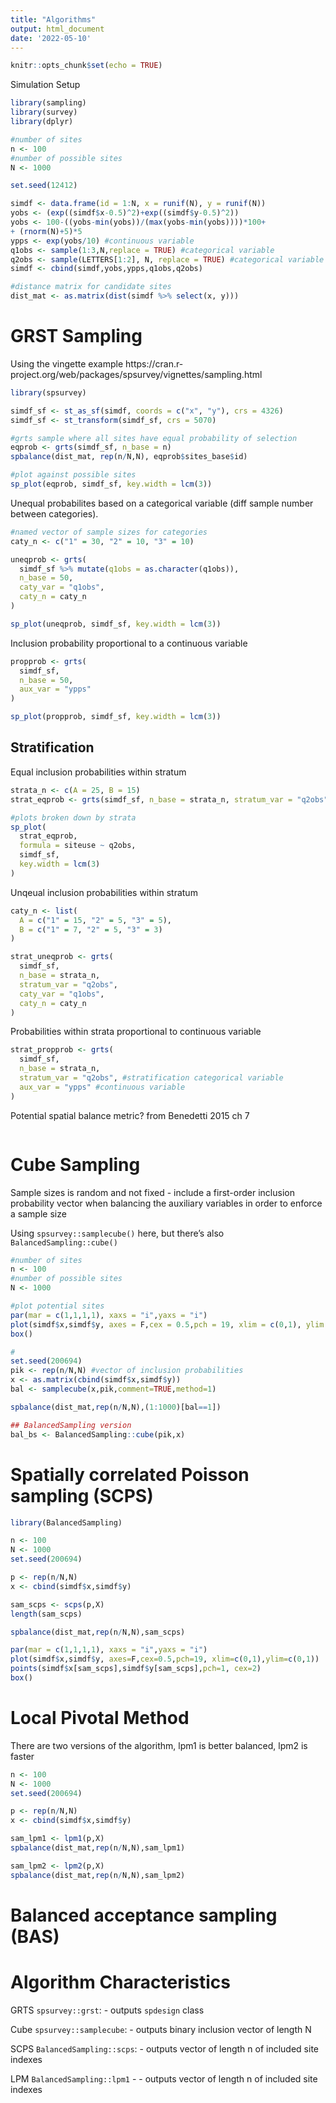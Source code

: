 ```yaml
---
title: "Algorithms"
output: html_document
date: '2022-05-10'
---
```


```r
knitr::opts_chunk$set(echo = TRUE)
```

Simulation Setup
```r
library(sampling)
library(survey)
library(dplyr)

#number of sites
n <- 100
#number of possible sites
N <- 1000

set.seed(12412)

simdf <- data.frame(id = 1:N, x = runif(N), y = runif(N))
yobs <- (exp((simdf$x-0.5)^2)+exp((simdf$y-0.5)^2))
yobs <- 100-((yobs-min(yobs))/(max(yobs-min(yobs))))*100+
+ (rnorm(N)+5)*5
ypps <- exp(yobs/10) #continuous variable
q1obs <- sample(1:3,N,replace = TRUE) #categorical variable
q2obs <- sample(LETTERS[1:2], N, replace = TRUE) #categorical variable
simdf <- cbind(simdf,yobs,ypps,q1obs,q2obs)

#distance matrix for candidate sites
dist_mat <- as.matrix(dist(simdf %>% select(x, y)))
```

# GRST Sampling
Using the vingette example https://cran.r-project.org/web/packages/spsurvey/vignettes/sampling.html
```r
library(spsurvey)

simdf_sf <- st_as_sf(simdf, coords = c("x", "y"), crs = 4326)
simdf_sf <- st_transform(simdf_sf, crs = 5070)

#grts sample where all sites have equal probability of selection
eqprob <- grts(simdf_sf, n_base = n)
spbalance(dist_mat, rep(n/N,N), eqprob$sites_base$id)

#plot against possible sites
sp_plot(eqprob, simdf_sf, key.width = lcm(3))
```

Unequal probabilites based on a categorical variable (diff sample number between categories).
```r
#named vector of sample sizes for categories
caty_n <- c("1" = 30, "2" = 10, "3" = 10)

uneqprob <- grts(
  simdf_sf %>% mutate(q1obs = as.character(q1obs)),
  n_base = 50,
  caty_var = "q1obs",
  caty_n = caty_n
)

sp_plot(uneqprob, simdf_sf, key.width = lcm(3))
```

Inclusion probability proportional to a continuous variable
```r
propprob <- grts(
  simdf_sf,
  n_base = 50,
  aux_var = "ypps"
)

sp_plot(propprob, simdf_sf, key.width = lcm(3))
```
## Stratification

Equal inclusion probabilities within stratum
```r
strata_n <- c(A = 25, B = 15)
strat_eqprob <- grts(simdf_sf, n_base = strata_n, stratum_var = "q2obs")

#plots broken down by strata
sp_plot(
  strat_eqprob,
  formula = siteuse ~ q2obs,
  simdf_sf,
  key.width = lcm(3)
)
```
Unqeual inclusion probabilities within stratum
```r
caty_n <- list(
  A = c("1" = 15, "2" = 5, "3" = 5),
  B = c("1" = 7, "2" = 5, "3" = 3)
)

strat_uneqprob <- grts(
  simdf_sf,
  n_base = strata_n,
  stratum_var = "q2obs",
  caty_var = "q1obs",
  caty_n = caty_n
)
```

Probabilities within strata proportional to continuous variable
```r
strat_propprob <- grts(
  simdf_sf,
  n_base = strata_n,
  stratum_var = "q2obs", #stratification categorical variable
  aux_var = "ypps" #continuous variable 
)
```

Potential spatial balance metric? from Benedetti 2015 ch 7
```r

```

# Cube Sampling
Sample sizes is random and not fixed
- include a first-order inclusion probability vector when balancing the auxiliary variables in order to enforce a sample size

Using `spsurvey::samplecube()` here, but there's also `BalancedSampling::cube()`
```r
#number of sites
n <- 100
#number of possible sites
N <- 1000

#plot potential sites
par(mar = c(1,1,1,1), xaxs = "i",yaxs = "i")
plot(simdf$x,simdf$y, axes = F,cex = 0.5,pch = 19, xlim = c(0,1), ylim = c(0,1))
box()

#
set.seed(200694)
pik <- rep(n/N,N) #vector of inclusion probabilities
x <- as.matrix(cbind(simdf$x,simdf$y))
bal <- samplecube(x,pik,comment=TRUE,method=1)

spbalance(dist_mat,rep(n/N,N),(1:1000)[bal==1])

## BalancedSampling version
bal_bs <- BalancedSampling::cube(pik,x)
```

# Spatially correlated Poisson sampling (SCPS)
```r
library(BalancedSampling)

n <- 100
N <- 1000
set.seed(200694)

p <- rep(n/N,N)
x <- cbind(simdf$x,simdf$y)

sam_scps <- scps(p,X)
length(sam_scps)

spbalance(dist_mat,rep(n/N,N),sam_scps)

par(mar = c(1,1,1,1), xaxs = "i",yaxs = "i")
plot(simdf$x,simdf$y, axes=F,cex=0.5,pch=19, xlim=c(0,1),ylim=c(0,1))
points(simdf$x[sam_scps],simdf$y[sam_scps],pch=1, cex=2)
box()
```
# Local Pivotal Method
There are two versions of the algorithm, lpm1 is better balanced, lpm2 is faster
```r
n <- 100
N <- 1000
set.seed(200694)

p <- rep(n/N,N)
x <- cbind(simdf$x,simdf$y)

sam_lpm1 <- lpm1(p,X)
spbalance(dist_mat,rep(n/N,N),sam_lpm1)

sam_lpm2 <- lpm2(p,X)
spbalance(dist_mat,rep(n/N,N),sam_lpm2)
```
# Balanced acceptance sampling (BAS)

# Algorithm Characteristics

GRTS `spsurvey::grst`:
- outputs `spdesign` class

Cube `spsurvey::samplecube`:
- outputs binary inclusion vector of length N

SCPS `BalancedSampling::scps`:
- outputs vector of length n of included site indexes

LPM `BalancedSampling::lpm1`
- - outputs vector of length n of included site indexes
